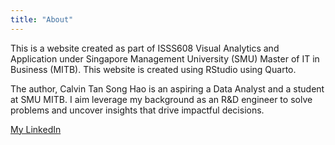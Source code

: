 ```yaml
---
title: "About"
---
```


This is a website created as part of ISSS608 Visual Analytics and Application under Singapore Management University (SMU) Master of IT in Business (MITB). This website is created using RStudio using Quarto.

The author, Calvin Tan Song Hao is an aspiring a Data Analyst and a student at SMU MITB. I aim leverage my background as an R&D engineer to solve problems and uncover insights that drive impactful decisions.

[My LinkedIn](https://www.linkedin.com/in/calvintansh/)
